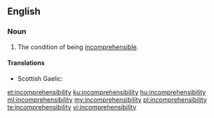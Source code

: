 ==English==

===Noun===
{{en-noun|-}}

# The condition of being [[incomprehensible]].

====Translations====
{{trans-top|condition of being incomprehensible}}
* Scottish Gaelic: {{t|gd|do-thuigsinneachd|f}}
{{trans-mid}}
{{trans-bottom}}

[[et:incomprehensibility]]
[[ku:incomprehensibility]]
[[hu:incomprehensibility]]
[[ml:incomprehensibility]]
[[my:incomprehensibility]]
[[pl:incomprehensibility]]
[[te:incomprehensibility]]
[[vi:incomprehensibility]]